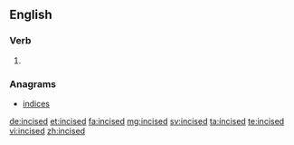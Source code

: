 ==English==

===Verb===
{{head|en}}

# {{en-past of|incise}}

===Anagrams===
* [[indices#English|indices]]

[[de:incised]]
[[et:incised]]
[[fa:incised]]
[[mg:incised]]
[[sv:incised]]
[[ta:incised]]
[[te:incised]]
[[vi:incised]]
[[zh:incised]]